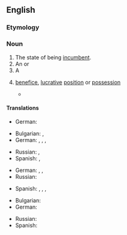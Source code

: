==English==

===Etymology===
{{suffix|en|incumbent|cy}}

===Noun===
{{en-noun|~}}

# The state of being [[incumbent]].
# An {{l|en|obligation}} or {{l|en|duty}}
# A {{l|en|tenure}}
# {{lb|en|figurative}} [[benefice]], [[lucrative]] [[position]] or [[possession]]
#* {{quote-journal|en|2016|Derek Thompson|America’s Monopoly Problem|The Atlantic||http://www.theatlantic.com/magazine/archive/2016/10/americas-monopoly-problem/497549/|The early antitrust reformers warned that even beyond its effect on prices, economic power could buy influence in Congress. Monopolies don’t just dominate their own industries, Justice Louis Brandeis said in 1933; they monopolize political power as well, which allows them to protect their incumbency and stifle competition in myriad ways.}}

====Translations====
{{trans-top|state of being incumbent}}
* German: {{t+|de|Amt|n}}
{{trans-mid}}
{{trans-bottom}}

{{trans-top|obligation or duty}}
* Bulgarian: {{t+|bg|дълг|m}}, {{t+|bg|задължение|n}}
* German: {{t+|de|Pflicht|f}}, {{t+|de|Aufgabe|f}}, {{t+|de|Verpflichtung|f}}, {{t+|de|Obliegenheit|f}}
{{trans-mid}}
* Russian: {{t+|ru|обя́занность|f}}, {{t+|ru|долг|m}}
* Spanish: {{t+|es|incumbencia|f}}, {{t+|es|responsabilidad|f}}
{{trans-bottom}}

{{trans-top|tenure}}
* German: {{t+|de|Amtszeit|f}}, {{t+|de|Amt|n}}, {{t+|de|Pfründe|f}} {{qualifier|religion}}
* Russian: {{t|ru|[[пребыва́ние]] [[в]] [[должность|до́лжности]]|n}}
{{trans-mid}}
* Spanish: {{t+|es|cargo|m}}, {{t+|es|mandato|m}}, {{t+|es|beneficio|m}} {{qualifier|religion}}, {{t|es|titularidad|f}}
{{trans-bottom}}

{{trans-top|benefice, lucrative position or possession}}
* Bulgarian: {{t|bg|бенефиций|m}}
* German: {{t+|de|Pfründe|f}}
{{trans-mid}}
* Russian: {{t+|ru|бенефи́ций|m}}
* Spanish: {{t+|es|beneficio|m}}
{{trans-bottom}}